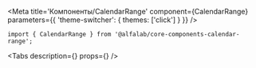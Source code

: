 

<Meta
    title='Компоненты/CalendarRange'
    component={CalendarRange}
    parameters={{ 'theme-switcher': { themes: ['click'] } }}
/>

<!-- Canvas -->

<Story name='CalendarRange'>
    <CalendarRange />
</Story>

<!-- Docs -->

<ComponentHeader
    name='CalendarRange'
    version={version}
    package='@alfalab/core-components-calendar-range'
    stage={1}
    design='https://www.figma.com/file/hqSP3L6qu8UcL3sf18Su1M/Web-Components?node-id=13931%3A20767'
/>

```tsx
import { CalendarRange } from '@alfalab/core-components-calendar-range';
```

<Tabs
    description={<Description />}
    props={<Props of={CalendarRange} />}
/>
